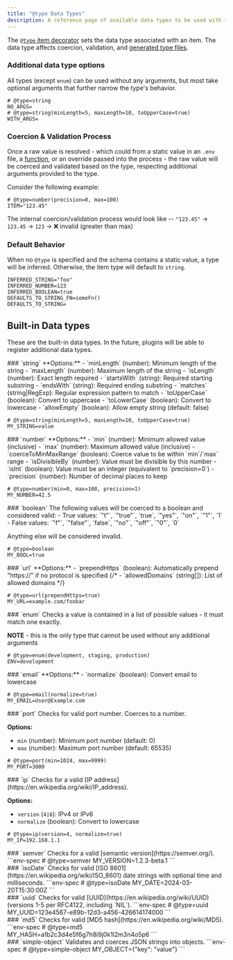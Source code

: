 ```yaml
---
title: "@type Data Types"
description: A reference page of available data types to be used with the `@type` item decorator
---
```


The [`@type` item decorator](/reference/item-decorators/#type) sets the data type associated with an item. The data type affects coercion, validation, and [generated type files](/reference/root-decorators/#generatetypes).

### Additional data type options
All types (except `enum`) can be used without any arguments, but most take optional arguments that further narrow the type's behavior.

```env-spec
# @type=string
NO_ARGS=
# @type=string(minLength=5, maxLength=10, toUpperCase=true)
WITH_ARGS=
```

### Coercion & Validation Process

Once a raw value is resolved - which could from a static value in an `.env` file, a [function](/reference/functions), or an override passed into the process - the raw value will be coerced and validated based on the type, respecting additional arguments provided to the type.

Consider the following example:
```env-spec
# @type=number(precision=0, max=100)
ITEM="123.45"
```

The internal coercion/validation process would look like -- 
`"123.45"` -> `123.45` -> `123` -> ❌ invalid (greater than max)



### Default Behavior
When no `@type` is specified and the schema contains a static value, a type will be inferred. Otherwise, the item type will default to `string`.
```env-spec
INFERRED_STRING="foo"
INFERRED_NUMBER=123
INFERRED_BOOLEAN=true
DEFAULTS_TO_STRING_FN=someFn()
DEFAULTS_TO_STRING=
```


## Built-in Data types

These are the built-in data types. In the future, plugins will be able to register additional data types.

<div class="reference-docs">
<div>
### `string`
**Options:**
- `minLength` (number): Minimum length of the string
- `maxLength` (number): Maximum length of the string
- `isLength` (number): Exact length required
- `startsWith` (string): Required starting substring
- `endsWith` (string): Required ending substring
- `matches` (string|RegExp): Regular expression pattern to match
- `toUpperCase` (boolean): Convert to uppercase
- `toLowerCase` (boolean): Convert to lowercase
- `allowEmpty` (boolean): Allow empty string (default: false)

```env-spec
# @type=string(minLength=5, maxLength=10, toUpperCase=true)
MY_STRING=value
```
</div>

<div>
### `number`
**Options:**
- `min` (number): Minimum allowed value (inclusive)
- `max` (number): Maximum allowed value (inclusive)
- `coerceToMinMaxRange` (boolean): Coerce value to be within `min`/`max` range
- `isDivisibleBy` (number): Value must be divisible by this number
- `isInt` (boolean): Value must be an integer (equivalent to `precision=0`)
- `precision` (number): Number of decimal places to keep

```env-spec
# @type=number(min=0, max=100, precision=1)
MY_NUMBER=42.5
```
</div>

<div>
### `boolean`
The following values will be coerced to a boolean and considered valid:
- True values: `"t"`, `"true"`, `true`, `"yes"`, `"on"`, `"1"`, `1`
- False values: `"f"`, `"false"`, `false`, `"no"`, `"off"`, `"0"`, `0`

Anything else will be considered invalid.

```env-spec
# @type=boolean
MY_BOOL=true
```

</div>

<div>
### `url`
**Options:**
- `prependHttps` (boolean): Automatically prepend "https://" if no protocol is specified
{/* - `allowedDomains` (string[]): List of allowed domains */}

```env-spec
# @type=url(prependHttps=true)
MY_URL=example.com/foobar
```
</div>

<div>
### `enum`
Checks a value is contained in a list of possible values - it must match one exactly.

**NOTE** - this is the only type that cannot be used without any additional arguments

```env-spec
# @type=enum(development, staging, production)
ENV=development
```
</div>

<div>
### `email`
**Options:**
- `normalize` (boolean): Convert email to lowercase

```env-spec
# @type=email(normalize=true)
MY_EMAIL=User@Example.com
```
</div>

<div>
### `port`
Checks for valid port number. Coerces to a number.

**Options:**
- `min` (number): Minimum port number (default: 0)
- `max` (number): Maximum port number (default: 65535)

```env-spec
# @type=port(min=1024, max=9999)
MY_PORT=3000
```
</div>

<div>
### `ip`
Checks for a valid [IP address](https://en.wikipedia.org/wiki/IP_address).

**Options:**
- `version` (`4|6`): IPv4 or IPv6
- `normalize` (boolean): Convert to lowercase

```env-spec
# @type=ip(version=4, normalize=true)
MY_IP=192.168.1.1
```
</div>

<div>
### `semver`
Checks for a valid [semantic version](https://semver.org/).
```env-spec
# @type=semver
MY_VERSION=1.2.3-beta.1
```

</div>

<div>
### `isoDate`
Checks for valid [ISO 8601](https://en.wikipedia.org/wiki/ISO_8601) date strings with optional time and milliseconds.
```env-spec
# @type=isoDate
MY_DATE=2024-03-20T15:30:00Z
```
</div>

<div>
### `uuid`
Checks for valid [UUID](https://en.wikipedia.org/wiki/UUID) (versions 1-5 per RFC4122, including `NIL`).
```env-spec
# @type=uuid
MY_UUID=123e4567-e89b-12d3-a456-426614174000
```
</div>

<div>
### `md5`
Checks for valid [MD5 hash](https://en.wikipedia.org/wiki/MD5).
```env-spec
# @type=md5
MY_HASH=a1b2c3d4e5f6g7h8i9j0k1l2m3n4o5p6
```
</div>

<div>
### `simple-object`
Validates and coerces JSON strings into objects.
```env-spec
# @type=simple-object
MY_OBJECT={"key": "value"}
```
</div>
</div>
